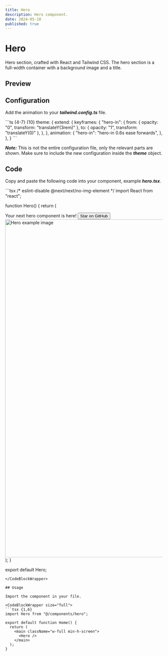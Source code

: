 ```yaml
---
title: Hero
description: Hero component.
date: 2024-05-18
published: true
---
```


# Hero

Hero section, crafted with React and Tailwind CSS. The hero section is a full-width container with a background image and a title.

## Preview

<ComponentPreview name="hero" />

## Configuration

Add the animation to your **_tailwind.config.ts_** file.

<CodeBlockWrapper size="full">
```ts {4-7} {10}
  theme: {
    extend: {
      keyframes: {
       "hero-in": {
          from: { opacity: "0", transform: "translateY(3rem)" },
          to: { opacity: "1", transform: "translateY(0)" },
        },
      },
      animation: {
        "hero-in": "hero-in 0.6s ease forwards",
      },
    },
  }
```
</CodeBlockWrapper>

**_Note:_** This is not the entire configuration file, only the relevant parts are shown. Make sure to include the new configuration inside the **_theme_** object.

## Code

Copy and paste the following code into your component, example **_hero.tsx_**.

<CodeBlockWrapper size="wrapper">
```tsx
/* eslint-disable @next/next/no-img-element */
import React from "react";

function Hero() {
  return (
    <section className="relative w-full max-w-3xl mx-auto flex flex-col justify-center items-center gap-8 bg-[#0D0D0C] py-24">
      <div className="z-10 flex flex-col gap-5 text-center animate-hero-in">
        <span className="text-4xl font-medium tracking-tighter sm:text-5xl md:text-6xl lg:text-7xl/none text-transparent bg-clip-text bg-gradient-to-b from-white to-purple-100">
          Your next hero component is here!
        </span>
        <a
          href="https://github.com/gonzalochale/chonza"
          className="no-underline"
          target="_blank"
          rel="noopener noreferrer"
        >
          <button className="inline-flex items-center justify-center whitespace-nowrap rounded-md text-sm font-medium transition-colors focus-visible:outline-none focus-visible:ring-1 focus-visible:ring-ring disabled:pointer-events-none disabled:opacity-50 bg-white/70 text-black shadow hover:bg-white/30 hover:text-white h-9 px-4 py-2">
            Star on GitHub
          </button>
        </a>
      </div>
      <div className="relative flex justify-center items-center aspect-video w-full overflow-hidden pt-2">
        <img
          src="/images/hero-img.webp"
          alt="Hero example image"
          className="z-10 w-full rounded-[0.5rem] border border-[#303030]"
          loading="eager"
          width="1920"
          height="1080"
        />
        <span className="absolute z-20 inset-0 w-full h-full bg-gradient-to-b from-transparent to-[#0D0D0C]"></span>
      </div>
      <span className="absolute top-48 w-[calc(100%-70%)] h-[calc(100%-70%)] bg-purple-700 blur-[120px]"></span>
    </section>
  );
}

export default Hero;
```
</CodeBlockWrapper>

## Usage

Import the component in your file.

<CodeBlockWrapper size="full">
```tsx {1,6}
import Hero from "@/components/hero";

export default function Home() {
  return (
    <main className="w-full min-h-screen">
      <Hero />
    </main>
  );
}
```
</CodeBlockWrapper>
